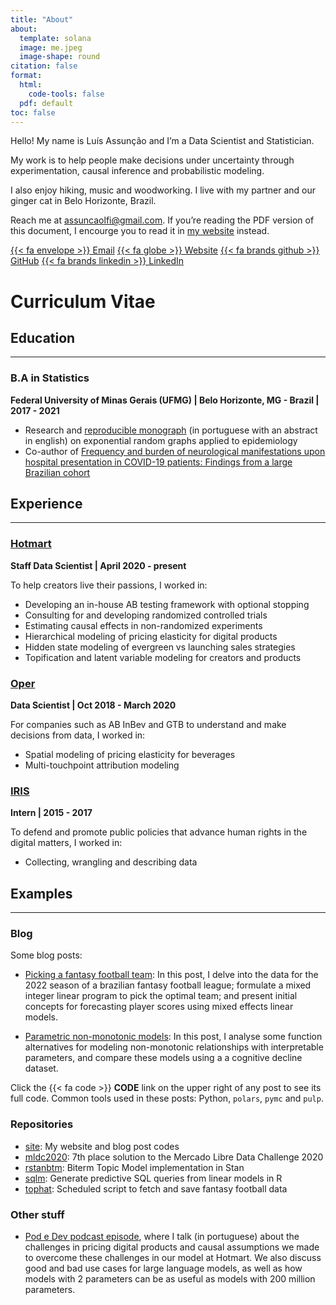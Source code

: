 ```yaml
---
title: "About"
about:
  template: solana
  image: me.jpeg
  image-shape: round
citation: false
format:
  html:
    code-tools: false
  pdf: default
toc: false
---
```


Hello! My name is Luís Assunção and I'm a Data Scientist and Statistician.

My work is to help people make decisions under uncertainty through
experimentation, causal inference and probabilistic modeling.

I also enjoy hiking, music and woodworking. I live with my partner and our
ginger cat in Belo Horizonte, Brazil.

Reach me at [assuncaolfi@gmail.com](mailto:assuncaolfi@gmail.com). If you're
reading the PDF version of this document, I encourge you to read it in [my
website](https://assuncaolfi.github.io/site/about.html) instead.

[{{< fa envelope >}} Email](mailto:assuncaolfi@gmail.com)
[{{< fa globe >}} Website](https://assuncaolfi.github.io/site)
[{{< fa brands github >}} GitHub](https://github.com/assuncaolfi)
[{{< fa brands linkedin >}} LinkedIn](https://linkedin.com/assuncaolfi)

# Curriculum Vitae

## Education

---

### B.A in Statistics

**Federal University of Minas Gerais (UFMG) | Belo Horizonte, MG - Brazil | 2017
- 2021**

* Research and [reproducible monograph](https://github.com/assuncaolfi/monografia/blob/main/monografia.pdf)
(in portuguese with an abstract in english) on exponential random graphs applied
to epidemiology
* Co-author of [Frequency and burden of neurological manifestations upon
hospital presentation in COVID-19 patients: Findings from a large Brazilian
cohort](https://pubmed.ncbi.nlm.nih.gov/36375382/)

## Experience

---

### [Hotmart](https://hotmart.com/en) 

**Staff Data Scientist | April 2020 - present**  

To help creators live their passions, I worked in:

* Developing an in-house AB testing framework with optional stopping
* Consulting for and developing randomized controlled trials
* Estimating causal effects in non-randomized experiments
* Hierarchical modeling of pricing elasticity for digital products 
* Hidden state modeling of evergreen vs launching sales strategies
* Topification and latent variable modeling for creators and products

### [Oper](https://operdata.com.br) 

**Data Scientist | Oct 2018 - March 2020**  

For companies such as AB InBev and GTB to understand and make decisions from
data, I worked in:

* Spatial modeling of pricing elasticity for beverages
* Multi-touchpoint attribution modeling

### [IRIS](https://irisbh.com.br/en/) 

**Intern | 2015 - 2017**

To defend and promote public policies that advance human rights in the digital
matters, I worked in:

* Collecting, wrangling and describing data

## Examples

---

### Blog

Some blog posts:

* [Picking a fantasy football team](https://assuncaolfi.github.io/site/blog/fantasy-football):
  In this post, I delve into the data for the 2022 season of a brazilian fantasy
  football league; formulate a mixed integer linear program to pick the optimal
  team; and present initial concepts for forecasting player scores using mixed
  effects linear models.
  
* [Parametric non-monotonic models](https://assuncaolfi.github.io/site/blog/non-monotonic):
  In this post, I analyse some function alternatives for modeling non-monotonic
  relationships with interpretable parameters, and compare these models using a
a cognitive decline dataset.

Click the {{< fa code >}} **CODE** link on the upper right of any post to see
its full code. Common tools used in these posts: Python, `polars`, `pymc` and
`pulp`.

### Repositories

* [site](https://github.com/assuncaolfi/site): My website and blog post codes
* [mldc2020](https://github.com/assuncaolfi/mldc2020): 7th place solution to the
Mercado Libre Data Challenge 2020
* [rstanbtm](https://github.com/assuncaolfi/rstanbtm): Biterm Topic Model
implementation in Stan
* [sqlm](https://github.com/assuncaolfi/qlm): Generate predictive SQL queries
from linear models in R
* [tophat](https://github.com/assuncaolfi/tophat): Scheduled script to fetch and
save fantasy football data

### Other stuff

* [Pod e Dev podcast episode](https://podcasts.apple.com/br/podcast/evolu%C3%A7%C3%A3o-e-perspectivas-futuras-para-intelig%C3%AAncia-artificial/id1666875166?i=1000628439729&l=en-GB),
where I talk (in portuguese) about the challenges in pricing digital products
and causal assumptions we made to overcome these challenges in our model at
Hotmart. We also discuss good and bad use cases for large language models, as
well as how models with 2 parameters can be as useful as models with 200 million
parameters.

